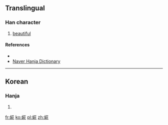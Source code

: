 ==Translingual==

===Han character===
{{Han char|rn=38|rad=女|as=07|sn=10|four=|canj=女廿人心 (VTOP)|ids=⿰[[女]][[花]]}}

# [[beautiful]]

====References====
* {{Han ref|kx=0265.281|dkj=06456|dj=0533.030|hdz=21049.131|uh=5A72|ud=23154}}
*[http://hanja.naver.com/hanja?q=%E5%A9%B2 Naver Hanja Dictionary]

----

==Korean==

===Hanja===
{{ko-hanja|hangeul=화|rv=hwa|mr=hwa}}

# {{defn|lang=ko|sort=女07}}

[[fr:婲]]
[[ko:婲]]
[[pl:婲]]
[[zh:婲]]